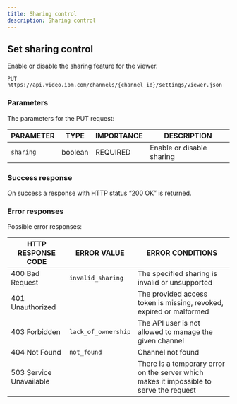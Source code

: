 ```yaml
---
title: Sharing control
description: Sharing control
---
```


## Set sharing control

Enable or disable the sharing feature for the viewer.

```
PUT https://api.video.ibm.com/channels/{channel_id}/settings/viewer.json
```

### Parameters

The parameters for the PUT request:

| PARAMETER | TYPE    | IMPORTANCE | DESCRIPTION               |
| --------- | ------- | ---------- | ------------------------- |
| `sharing` | boolean | REQUIRED   | Enable or disable sharing |

### Success response

On success a response with HTTP status “200 OK” is returned.

### Error responses

Possible error responses:

| HTTP RESPONSE CODE      | ERROR VALUE         | ERROR CONDITIONS                                                                        |
| ----------------------- | ------------------- | --------------------------------------------------------------------------------------- |
| 400 Bad Request         | `invalid_sharing`   | The specified sharing is invalid or unsupported                                         |
| 401 Unauthorized        |                     | The provided access token is missing, revoked, expired or malformed                     |
| 403 Forbidden           | `lack_of_ownership` | The API user is not allowed to manage the given channel                                 |
| 404 Not Found           | `not_found`         | Channel not found                                                                       |
| 503 Service Unavailable |                     | There is a temporary error on the server which makes it impossible to serve the request |
